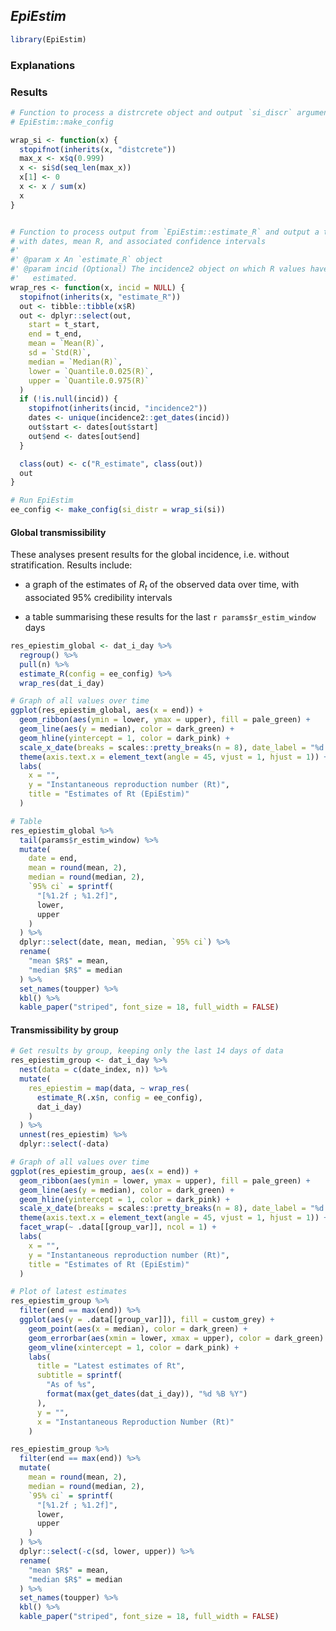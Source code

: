 ## _EpiEstim_ 

```r
library(EpiEstim)
```

### Explanations

### Results

```r
# Function to process a distrcrete object and output `si_discr` argument for
# EpiEstim::make_config

wrap_si <- function(x) {
  stopifnot(inherits(x, "distcrete"))
  max_x <- x$q(0.999)
  x <- si$d(seq_len(max_x))
  x[1] <- 0
  x <- x / sum(x)
  x
}


# Function to process output from `EpiEstim::estimate_R` and output a tibble
# with dates, mean R, and associated confidence intervals
#'
#' @param x An `estimate_R` object
#' @param incid (Optional) The incidence2 object on which R values have been
#'   estimated.
wrap_res <- function(x, incid = NULL) {
  stopifnot(inherits(x, "estimate_R"))
  out <- tibble::tibble(x$R)
  out <- dplyr::select(out,
    start = t_start,
    end = t_end,
    mean = `Mean(R)`,
    sd = `Std(R)`,
    median = `Median(R)`,
    lower = `Quantile.0.025(R)`,
    upper = `Quantile.0.975(R)`
  )
  if (!is.null(incid)) {
    stopifnot(inherits(incid, "incidence2"))
    dates <- unique(incidence2::get_dates(incid))
    out$start <- dates[out$start]
    out$end <- dates[out$end]
  }

  class(out) <- c("R_estimate", class(out))
  out
}

# Run EpiEstim
ee_config <- make_config(si_distr = wrap_si(si))
```

#### Global transmissibility

These analyses present results for the global incidence, i.e. without
stratification. Results include:
 
* a graph of the estimates of $R_t$ of the observed data over time, with
associated 95% credibility intervals

* a table summarising these results for the last `r params$r_estim_window` days

```r
res_epiestim_global <- dat_i_day %>%
  regroup() %>%
  pull(n) %>%
  estimate_R(config = ee_config) %>%
  wrap_res(dat_i_day)
```

```r
# Graph of all values over time
ggplot(res_epiestim_global, aes(x = end)) +
  geom_ribbon(aes(ymin = lower, ymax = upper), fill = pale_green) +
  geom_line(aes(y = median), color = dark_green) +
  geom_hline(yintercept = 1, color = dark_pink) +
  scale_x_date(breaks = scales::pretty_breaks(n = 8), date_label = "%d %b %Y") +
  theme(axis.text.x = element_text(angle = 45, vjust = 1, hjust = 1)) +
  labs(
    x = "",
    y = "Instantaneous reproduction number (Rt)",
    title = "Estimates of Rt (EpiEstim)"
  )
```

```r
# Table
res_epiestim_global %>%
  tail(params$r_estim_window) %>%
  mutate(
    date = end,
    mean = round(mean, 2),
    median = round(median, 2),
    `95% ci` = sprintf(
      "[%1.2f ; %1.2f]",
      lower,
      upper
    )
  ) %>%
  dplyr::select(date, mean, median, `95% ci`) %>%
  rename(
    "mean $R$" = mean,
    "median $R$" = median
  ) %>%
  set_names(toupper) %>%
  kbl() %>%
  kable_paper("striped", font_size = 18, full_width = FALSE)
```

#### Transmissibility by group

```r
# Get results by group, keeping only the last 14 days of data
res_epiestim_group <- dat_i_day %>%
  nest(data = c(date_index, n)) %>%
  mutate(
    res_epiestim = map(data, ~ wrap_res(
      estimate_R(.x$n, config = ee_config),
      dat_i_day)
    )
  ) %>%
  unnest(res_epiestim) %>%
  dplyr::select(-data)
```

```r
# Graph of all values over time
ggplot(res_epiestim_group, aes(x = end)) +
  geom_ribbon(aes(ymin = lower, ymax = upper), fill = pale_green) +
  geom_line(aes(y = median), color = dark_green) +
  geom_hline(yintercept = 1, color = dark_pink) +
  scale_x_date(breaks = scales::pretty_breaks(n = 8), date_label = "%d %b %Y") +
  theme(axis.text.x = element_text(angle = 45, vjust = 1, hjust = 1)) +
  facet_wrap(~ .data[[group_var]], ncol = 1) +
  labs(
    x = "",
    y = "Instantaneous reproduction number (Rt)",
    title = "Estimates of Rt (EpiEstim)"
  )
```

```r
# Plot of latest estimates
res_epiestim_group %>%
  filter(end == max(end)) %>%
  ggplot(aes(y = .data[[group_var]]), fill = custom_grey) +
    geom_point(aes(x = median), color = dark_green) +
    geom_errorbar(aes(xmin = lower, xmax = upper), color = dark_green) +
    geom_vline(xintercept = 1, color = dark_pink) +
    labs(
      title = "Latest estimates of Rt",
      subtitle = sprintf(
        "As of %s",
        format(max(get_dates(dat_i_day)), "%d %B %Y")
      ),
      y = "",
      x = "Instantaneous Reproduction Number (Rt)"
    )
```

```r
res_epiestim_group %>%
  filter(end == max(end)) %>%
  mutate(
    mean = round(mean, 2),
    median = round(median, 2),
    `95% ci` = sprintf(
      "[%1.2f ; %1.2f]",
      lower,
      upper
    )
  ) %>%
  dplyr::select(-c(sd, lower, upper)) %>%
  rename(
    "mean $R$" = mean,
    "median $R$" = median
  ) %>%
  set_names(toupper) %>%
  kbl() %>%
  kable_paper("striped", font_size = 18, full_width = FALSE)
```
